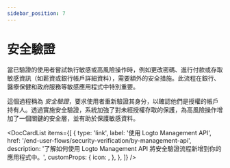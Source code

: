 ```yaml
---
sidebar_position: 7
---
```



# 安全驗證

當已驗證的使用者嘗試執行敏感或高風險操作時，例如更改密碼、進行付款或存取敏感資訊（如薪資或銀行帳戶詳細資料），需要額外的安全措施。此流程在銀行、醫療保健和政府服務等敏感應用程式中特別重要。

這個過程稱為 _安全驗證_，要求使用者重新驗證其身分，以確認他們是授權的帳戶持有人。透過實施安全驗證，系統加強了對未經授權存取的保護，為高風險操作增加了一個關鍵的安全層，並有助於保護敏感資料。

<DocCardList
  items={[
    {
      type: 'link',
      label: '使用 Logto Management API',
      href: '/end-user-flows/security-verification/by-management-api',
      description: '了解如何使用 Logto Management API 將安全驗證流程新增到你的應用程式中。',
      customProps: {
        icon: <SecurityIcon />,
      },
    },
  ]}
/>
